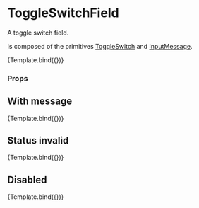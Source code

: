 
<Meta title="Components/Form/ToggleSwitchField" component={ToggleSwitchField} />

# ToggleSwitchField

A toggle switch field.

Is composed of the primitives [ToggleSwitch](../?path=/docs/components-form-primitive-toggleswitch--default-story) and [InputMessage](../?path=/docs/components-form-primitive-inputmessage--default-story).


<Canvas>
  <Story
    name="Default"
    args={{
      label: 'Airplane mode',
    }}
    argTypes={{
      disabled: { type: 'boolean' },
    }}
  >
    {Template.bind({})}
  </Story>
</Canvas>

### Props

<ArgsTable story="Default" />

## With message

<Canvas>
  <Story
    name="With message"
    args={{
      label: 'Label',
      message: 'This is the message',
    }}
  >
    {Template.bind({})}
  </Story>
</Canvas>

## Status invalid

<Canvas>
  <Story
    name="Status invalid"
    args={{
      label: 'Label',
      message: 'This is the message',
      status: Status.invalid,
    }}
  >
    {Template.bind({})}
  </Story>
</Canvas>

## Disabled

<Canvas>
  <Story
    name="Disabled"
    args={{
      label: 'Label',
      message: 'This is the message',
      disabled: true,
    }}
  >
    {Template.bind({})}
  </Story>
</Canvas>
